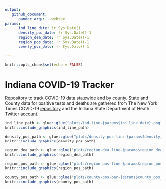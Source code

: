 ```yaml
---
output: 
   github_document:
      pandoc_args: --webtex
params:
      ind_line_date: !r Sys.Date()
      density_pos_date: !r Sys.Date()-1
      region_dea_date: !r Sys.Date()-1
      region_pos_date: !r Sys.Date()-1
      county_pos_date: !r Sys.Date()-1
      
---
```



```r
knitr::opts_chunk$set(echo = FALSE)
```


# Indiana COVID-19 Tracker

Repository to track COVID-19 data statewide and by county. State and County data for positive tests and deaths are gathered from The New York Times COVID-19 [repository](https://github.com/nytimes/covid-19-data) and the Indiana State Department of Heath Twitter [account](https://twitter.com/StateHealthIN?ref_src=twsrc%5Egoogle%7Ctwcamp%5Eserp%7Ctwgr%5Eauthor).



```r
ind_line_path <- glue::glue("plots/ind-line-{params$ind_line_date}.png")
knitr::include_graphics(ind_line_path)
```

```r
density_pos_path <- glue::glue("plots/density-pos-line-{params$density_pos_date}.png")
knitr::include_graphics(density_pos_path)
```


```r
region_dea_path <- glue::glue("plots/region-dea-line-{params$region_dea_date}.png")
knitr::include_graphics(region_dea_path)
```


```r
region_pos_path <- glue::glue("plots/region-pos-line-{params$region_pos_date}.png")
knitr::include_graphics(region_pos_path)
```


```r
county_pos_path <- glue::glue("plots/county-pos-bar-{params$county_pos_date}.png")
knitr::include_graphics(county_pos_path)
```



